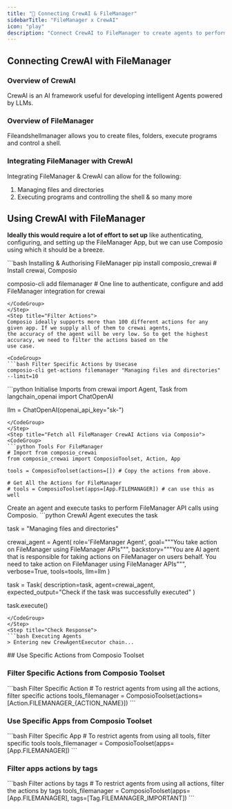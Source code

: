 ```yaml
---
title: "🚀 Connecting CrewAI & FileManager"
sidebarTitle: "FileManager x CrewAI"
icon: "play"
description: "Connect CrewAI to FileManager to create agents to perform tasks using natural language"
---
```


## Connecting CrewAI with FileManager

### Overview of CrewAI

CrewAI is an AI framework useful for developing intelligent Agents powered by LLMs.

### Overview of FileManager

Fileandshellmanager allows you to create files, folders, execute programs and control a shell.

### Integrating FileManager with CrewAI

Integrating FileManager & CrewAI can allow for the following:

1. Managing files and directories
2. Executing programs and controlling the shell
& so many more

## Using CrewAI with FileManager

<Steps>
<Step title="Setting Up the Environment">

**Ideally this would require a lot of effort to set up** like authenticating, configuring, and setting up the FileManager App, but we can use Composio using which it should be a breeze.

<CodeGroup>
```bash Installing & Authorising FileManager
pip install composio_crewai # Install crewai, Composio 

composio-cli add filemanager # One line to authenticate, configure and add FileManager integration for crewai
```
</CodeGroup>
</Step>
<Step title="Filter Actions">
Composio ideally supports more than 100 different actions for any given app. If we supply all of them to crewai agents, 
the accuracy of the agent will be very low. So to get the highest accuracy, we need to filter the actions based on the 
use case.

<CodeGroup>
```bash Filter Specific Actions by Usecase
composio-cli get-actions filemanager "Managing files and directories" --limit=10
```
</CodeGroup>

</Step>
<Step title="Import Base Packages">

<CodeGroup>
```python Initialise Imports
from crewai import Agent, Task
from langchain_openai import ChatOpenAI

llm = ChatOpenAI(openai_api_key="sk-<OPENAI KEY>")
```
</CodeGroup>
</Step>
<Step title="Fetch all FileManager CrewAI Actions via Composio">
<CodeGroup>
```python Tools For FileManager
# Import from composio_crewai
from composio_crewai import ComposioToolset, Action, App

tools = ComposioToolset(actions=[]) # Copy the actions from above. 

# Get All the Actions for FileManager
# tools = ComposioToolset(apps=[App.FILEMANAGER]) # can use this as well
```
</CodeGroup>
</Step>
<Step title="Execute the Agent">
Create an agent and execute tasks to perform FileManager API calls using Composio. 
<CodeGroup>
```python CrewAI Agent executes the task

task = "Managing files and directories"

crewai_agent = Agent(
    role='FileManager Agent',
    goal="""You take action on FileManager using FileManager APIs""",
    backstory="""You are AI agent that is responsible for taking actions on FileManager on users behalf. You need to take action on FileManager using FileManager APIs""",
    verbose=True,
    tools=tools,
    llm=llm
)

task = Task(
    description=task,
    agent=crewai_agent,
    expected_output="Check if the task was successfully executed"
)

task.execute()
```
</CodeGroup>
</Step>
<Step title="Check Response">
```bash Executing Agents
> Entering new CrewAgentExecutor chain...
```
</Step>
</Steps>
## Use Specific Actions from Composio Toolset

### Filter Specific Actions from Composio Toolset

<CodeGroup>
```bash Filter Specific Action
# To restrict agents from using all the actions, filter specific actions
tools_filemanager = ComposioToolset(actions=[Action.FILEMANAGER_{ACTION_NAME}])
```
</CodeGroup>

### Use Specific Apps from Composio Toolset
<CodeGroup>
```bash Filter Specific App
# To restrict agents from using all tools, filter specific tools
tools_filemanager = ComposioToolset(apps=[App.FILEMANAGER])
```
</CodeGroup>

### Filter apps actions by tags 
<CodeGroup>
```bash Filter actions by tags
# To restrict agents from using all actions, filter the actions by tags
tools_filemanager = ComposioToolset(apps=[App.FILEMANAGER], tags=[Tag.FILEMANAGER_IMPORTANT])
```
</CodeGroup>